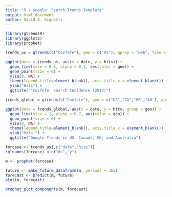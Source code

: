 ---
title: "R + Google: Search Trends Template"
output: html_document
author: David A. Bignotti
---

```{r load packages}

library(gtrendsR)
library(ggplot2)
library(prophet)

```



```{r national trends}

trends_us = gtrends(c("Covfefe"), geo = c("US"), gprop = "web", time = "2017-05-01 2017-06-30")[[1]]

ggplot(data = trends_us, aes(x = date, y = hits)) +
  geom_line(size = 0.5, alpha = 0.7, aes(color = geo)) +
  geom_point(size = 0) +
  ylim(0, NA) +
  theme(legend.title=element_blank(), axis.title.x = element_blank()) +
  ylab("Hits") + 
  ggtitle("'Covfefe' Search Incidence (2017)")

```

```{r global trends}

trends_global = gtrends(c("Covfefe"), geo = c("US","CA","GB","AU"), gprop = "web", time = "2017-04-01 2017-06-30")[[1]]

ggplot(data = trends_global, aes(x = date, y = hits, group = geo)) +
  geom_line(size = 1, alpha = 0.7, aes(color = geo)) +
  geom_point(size = 0) +
  ylim(0, NA) +
  theme(legend.title=element_blank(), axis.title.x = element_blank()) +
  ylab("Hits'") + 
  ggtitle("Google Trends in US, Canada, UK, and Australia")

```

```{r prophet pattern detection}

forcase <- trends_us[,c("date","hits")]
colnames(forcase) <-c("ds","y")

m <- prophet(forcase)

```

```{r pattern forecast}

future <- make_future_dataframe(m, periods = 365)
forecast <- predict(m, future)
plot(m, forecast)

```

```{r patterns over various time frames}

prophet_plot_components(m, forecast)

```


